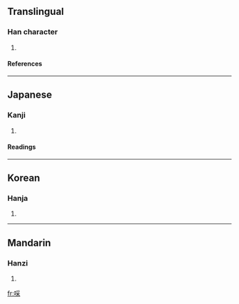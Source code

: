 ==Translingual==
===Han character===
{{Han char|rn=30|rad=口|as=08|sn=11|four=6209<sub>4</sub>|canj=口月木 (RBD)}}
# {{defn|Han}}
====References====
{{Han ref|kx=0195.050|dkj=03809|dj=0416.060|hdz=10643.140|uh=554B|ud=21835|bh=D4AA|bd=54442}}
----
==Japanese==
===Kanji===
{{ja-kanji|grade=|rs=口08}}
# {{defn|Japanese}} 
====Readings====
{{ja-readings|on=[[きょう]] (kyō), [[けき]] (keki), [[きゃく]] (kyaku), [[さい]] (sai)|kun=[[かまびすしい]] (kamabisushii), [[おおきい]] (ookii)}}
----
==Korean==
===Hanja===
{{ko-hanja|hangeul=[[교]], [[효]]|rv=gyo, hyo|mr=kyo, hyo}}
# {{defn|Korean}}
----
==Mandarin==
===Hanzi===
{{cmn-hanzi|pin=[[xiāo]] ([[xiao1]])|wg=hsiao<sup>1</sup>}}
# {{defn|Mandarin}}

[[fr:啋]]